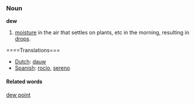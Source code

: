 ===Noun===
'''dew'''

# [[moisture]] in the air that settles on plants, etc in the morning, resulting in [[drop]]s.

====Translations===
*[[Dutch]]: [[dauw]]
*[[Spanish]]: [[rocío]], [[sereno]]

====Related words====
[[dew point]]